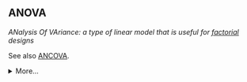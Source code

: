 ## ANOVA

<dfn>ANalysis Of VAriance: a type of linear model that is useful for [factorial](f.html#factorial-stats) designs</dfn>

See also [ANCOVA](a.html#ancova).

<details>
  <summary>More...</summary>

```r
# simulate some factorial data
set.seed(8675309)
simdat <- faux::sim_design(
  n = 100,
  within = list(time = c("pre", "post")),
  between = list(treatment = c("control", "experimental")),
  mu = c(100, 100, 100, 105),
  sd = 10,
  r = 0.5,
  id = "ID",
  dv = "DV",
  long = TRUE
)
```

```r
# analysis with ANOVA

library(afex) # a useful package for anova

anova <- afex::aov_ez(
  id = "ID",
  dv = "DV",
  between = "treatment",
  within = "time",
  data = simdat
)

afex::nice(anova)
```

</details>




